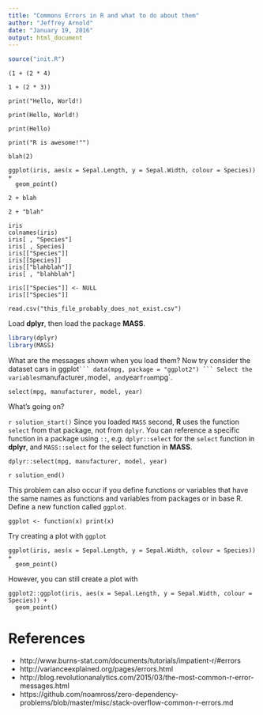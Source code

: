 ```yaml
---
title: "Commons Errors in R and what to do about them"
author: "Jeffrey Arnold"
date: "January 19, 2016"
output: html_document
---
```


```r
source("init.R")
```


```
(1 + (2 * 4)
```

```
1 + (2 * 3))
```

```
print("Hello, World!)
```

```
print(Hello, World!)
```

```
print(Hello)
```

```
print("R is awesome!"")
```

```
blah(2)
```

```
ggplot(iris, aes(x = Sepal.Length, y = Sepal.Width, colour = Species)) +
  geom_point()
```

```
2 + blah
```

```
2 + "blah"
```

<!--
- `Could not find function`. Function does not exist, or you did not load a package with that function.
- `Object '???' not found`
- `Error in if` Not a logical value
- `cannot open the connection`, `no such file or directory`: You've given R the wrong path. Check the URL or file path.
- `no applicable method for '???' applied to an object of class "???"`, `no method for coercing ...`, `no slot of name "group" for this object of class "???"`
- `subscript out of bounds` Access an element of a vector or list that is not there
- `Error in ...: replacement has ...`
- `built under R package`
- messages in ggplot2
-->


```
iris
colnames(iris)
iris[ , "Species"]
iris[ , Species]
iris[["Species"]]
iris[[Species]]
iris[["blahblah"]]
iris[ , "blahblah"]

iris[["Species"]] <- NULL
iris[["Species"]]
```
 
```
read.csv("this_file_probably_does_not_exist.csv")
```

Load **dplyr**, then load the package **MASS**.
```r
library(dplyr)
library(MASS)
```
What are the messages shown when you load them?
Now try consider the dataset cars in ggplot`
```
data(mpg, package = "ggplot2")
```
Select the variables `manufacturer`, `model`, and `year` from `mpg`.
```
select(mpg, manufacturer, model, year)
```
What's going on? 

`r solution_start()`
Since you loaded `MASS` second, **R** uses the function `select` from that package, not
from `dplyr`. You can reference a specific function in a package using `::`, e.g. `dplyr::select` for the `select` function in **dplyr**, and `MASS::select` for the select function in **MASS**.
```
dplyr::select(mpg, manufacturer, model, year)
```
`r solution_end()`

This problem can also occur if you define functions or variables that have the same
names as functions and variables from packages or in base R.
Define a new function called `ggplot`.
```
ggplot <- function(x) print(x)
```
Try creating a plot with `ggplot`
```
ggplot(iris, aes(x = Sepal.Length, y = Sepal.Width, colour = Species)) +
  geom_point()
```
However, you can still create a plot with 
```
ggplot2::ggplot(iris, aes(x = Sepal.Length, y = Sepal.Width, colour = Species)) +
  geom_point()
```



# References

- http://www.burns-stat.com/documents/tutorials/impatient-r/#errors
- http://varianceexplained.org/pages/errors.html
- http://blog.revolutionanalytics.com/2015/03/the-most-common-r-error-messages.html
- https://github.com/noamross/zero-dependency-problems/blob/master/misc/stack-overflow-common-r-errors.md